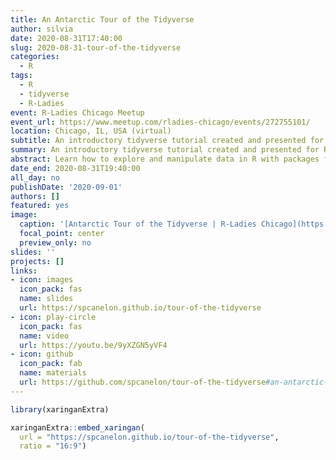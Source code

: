 ```yaml
---
title: An Antarctic Tour of the Tidyverse
author: silvia
date: 2020-08-31T17:40:00
slug: 2020-08-31-tour-of-the-tidyverse
categories:
  - R
tags:
  - R
  - tidyverse
  - R-Ladies
event: R-Ladies Chicago Meetup
event_url: https://www.meetup.com/rladies-chicago/events/272755101/
location: Chicago, IL, USA (virtual)
subtitle: An introductory tidyverse tutorial created and presented for [R-Ladies Chicago](https://rladieschicago.org/)
summary: An introductory tidyverse tutorial created and presented for R-Ladies Chicago
abstract: Learn how to explore and manipulate data in R with packages from the Tidyverse. We'll introduce the 8 core packages that make up the Tidyverse and use at least one function from each package while exploring a dataset on the migration of penguins.
date_end: 2020-08-31T19:40:00
all_day: no
publishDate: '2020-09-01'
authors: []
featured: yes
image: 
  caption: '[Antarctic Tour of the Tidyverse | R-Ladies Chicago](https://spcanelon.github.io/tour-of-the-tidyverse)'
  focal_point: center
  preview_only: no
slides: ''
projects: []
links:
- icon: images
  icon_pack: fas
  name: slides
  url: https://spcanelon.github.io/tour-of-the-tidyverse
- icon: play-circle
  icon_pack: fas
  name: video
  url: https://youtu.be/9yXZGN5yVF4
- icon: github
  icon_pack: fab
  name: materials
  url: https://github.com/spcanelon/tour-of-the-tidyverse#an-antarctic-tour-of-the-tidyverse
---
```


```r
library(xaringanExtra)
```

```r
xaringanExtra::embed_xaringan(
  url = "https://spcanelon.github.io/tour-of-the-tidyverse",
  ratio = "16:9")
```
